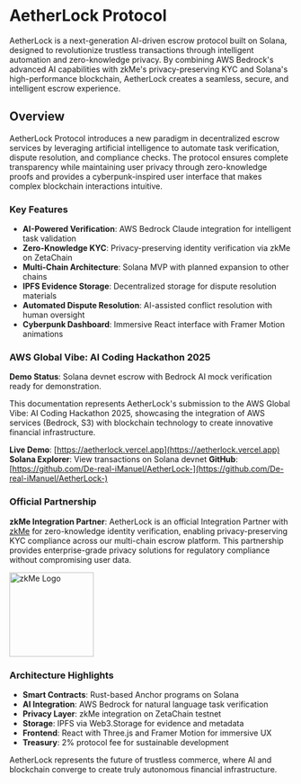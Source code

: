 # AetherLock Protocol

AetherLock is a next-generation AI-driven escrow protocol built on Solana, designed to revolutionize trustless transactions through intelligent automation and zero-knowledge privacy. By combining AWS Bedrock's advanced AI capabilities with zkMe's privacy-preserving KYC and Solana's high-performance blockchain, AetherLock creates a seamless, secure, and intelligent escrow experience.

## Overview

AetherLock Protocol introduces a new paradigm in decentralized escrow services by leveraging artificial intelligence to automate task verification, dispute resolution, and compliance checks. The protocol ensures complete transparency while maintaining user privacy through zero-knowledge proofs and provides a cyberpunk-inspired user interface that makes complex blockchain interactions intuitive.

### Key Features

- **AI-Powered Verification**: AWS Bedrock Claude integration for intelligent task validation
- **Zero-Knowledge KYC**: Privacy-preserving identity verification via zkMe on ZetaChain
- **Multi-Chain Architecture**: Solana MVP with planned expansion to other chains
- **IPFS Evidence Storage**: Decentralized storage for dispute resolution materials
- **Automated Dispute Resolution**: AI-assisted conflict resolution with human oversight
- **Cyberpunk Dashboard**: Immersive React interface with Framer Motion animations

### AWS Global Vibe: AI Coding Hackathon 2025

**Demo Status**: Solana devnet escrow with Bedrock AI mock verification ready for demonstration.

This documentation represents AetherLock's submission to the AWS Global Vibe: AI Coding Hackathon 2025, showcasing the integration of AWS services (Bedrock, S3) with blockchain technology to create innovative financial infrastructure.

**Live Demo**: [https://aetherlock.vercel.app](https://aetherlock.vercel.app)
**Solana Explorer**: View transactions on Solana devnet
**GitHub**: [https://github.com/De-real-iManuel/AetherLock-](https://github.com/De-real-iManuel/AetherLock-)

### Official Partnership

**zkMe Integration Partner**: AetherLock is an official Integration Partner with [zkMe](https://zkme.org) for zero-knowledge identity verification, enabling privacy-preserving KYC compliance across our multi-chain escrow platform. This partnership provides enterprise-grade privacy solutions for regulatory compliance without compromising user data.

<img src="/assets/zkme-logo.jpg" alt="zkMe Logo" width="150" />

### Architecture Highlights

- **Smart Contracts**: Rust-based Anchor programs on Solana
- **AI Integration**: AWS Bedrock for natural language task verification
- **Privacy Layer**: zkMe integration on ZetaChain testnet
- **Storage**: IPFS via Web3.Storage for evidence and metadata
- **Frontend**: React with Three.js and Framer Motion for immersive UX
- **Treasury**: 2% protocol fee for sustainable development

AetherLock represents the future of trustless commerce, where AI and blockchain converge to create truly autonomous financial infrastructure.